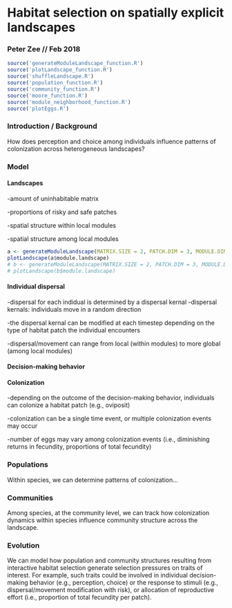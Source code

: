 # Habitat selection on spatially explicit landscapes
### Peter Zee // Feb 2018
```r
source('generateModuleLandscape_function.R')
source('plotLandscape_function.R')
source('shuffleLandscape.R')
source('population_function.R')
source('community_function.R')
source('moore_function.R')
source('module_neighborhood_function.R')
source('plotEggs.R')
```

### Introduction / Background
How does perception and choice among individuals influence patterns of colonization across heterogeneous landscapes?


### Model
####  Landscapes


-amount of uninhabitable matrix

-proportions of risky and safe patches

-spatial structure within local modules

-spatial structure among local modules

```r
a <- generateModuleLandscape(MATRIX.SIZE = 2, PATCH.DIM = 3, MODULE.DIM = 6, STRUCTURE = TRUE, SHUFFLE = TRUE)
plotLandscape(a$module.landscape)
# b <- generateModuleLandscape(MATRIX.SIZE = 2, PATCH.DIM = 3, MODULE.DIM = 6, STRUCTURE = TRUE, SHUFFLE = FALSE)
# plotLandscape(b$module.landscape)
```


####  Individual dispersal 
-dispersal for each indidual is determined by a dispersal kernal
-dispersal kernals: individuals move in a random direction

-the dispersal kernal can be modified at each timestep depending on the type of habitat patch the individual encounters

-dispersal/movement can range from local (within modules) to more global (among local modules)

####  Decision-making behavior


#### Colonization
-depending on the outcome of the decision-making behavior, individuals can colonize a habitat patch (e.g., oviposit)

-colonization can be a single time event, or multiple colonization events may occur

-number of eggs may vary among colonization events (i.e., diminishing returns in fecundity, proportions of total fecundity)

### Populations
Within species, we can determine patterns of colonization...


### Communities
Among species, at the community level, we can track how colonization dynamics within species influence community structure across the landscape.



### Evolution
We can model how population and community structures resulting from interactive habitat selection generate selection pressures on traits of interest. For example, such traits could be involved in individual decision-making behavior (e.g., perception, choice) or the response to stimuli (e.g., dispersal/movement modification with risk), or allocation of reproductive effort (i.e., proportion of total fecundity per patch).

